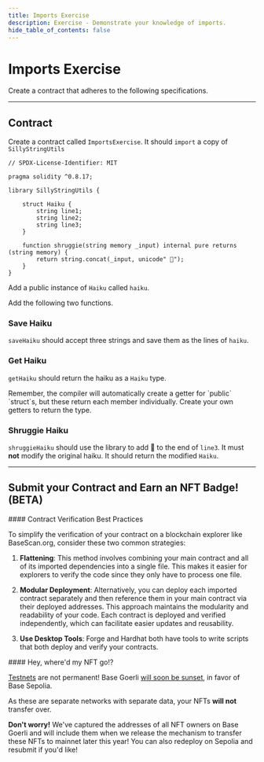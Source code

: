 ```yaml
---
title: Imports Exercise
description: Exercise - Demonstrate your knowledge of imports.
hide_table_of_contents: false
---
```


# Imports Exercise

Create a contract that adheres to the following specifications.

---

## Contract

Create a contract called `ImportsExercise`. It should `import` a copy of `SillyStringUtils`

```solidity
// SPDX-License-Identifier: MIT

pragma solidity ^0.8.17;

library SillyStringUtils {

    struct Haiku {
        string line1;
        string line2;
        string line3;
    }

    function shruggie(string memory _input) internal pure returns (string memory) {
        return string.concat(_input, unicode" 🤷");
    }
}
```

Add a public instance of `Haiku` called `haiku`.

Add the following two functions.

### Save Haiku

`saveHaiku` should accept three strings and save them as the lines of `haiku`.

### Get Haiku

`getHaiku` should return the haiku as a `Haiku` type.

<Note>
Remember, the compiler will automatically create a getter for `public` `struct`s, but these return each member individually. Create your own getters to return the type.
</Note>


### Shruggie Haiku

`shruggieHaiku` should use the library to add 🤷 to the end of `line3`. It must **not** modify the original haiku. It should return the modified `Haiku`.

---

## Submit your Contract and Earn an NFT Badge! (BETA)

<Warning>
#### Contract Verification Best Practices

To simplify the verification of your contract on a blockchain explorer like BaseScan.org, consider these two common strategies:

1. **Flattening**: This method involves combining your main contract and all of its imported dependencies into a single file. This makes it easier for explorers to verify the code since they only have to process one file.

2. **Modular Deployment**: Alternatively, you can deploy each imported contract separately and then reference them in your main contract via their deployed addresses. This approach maintains the modularity and readability of your code. Each contract is deployed and verified independently, which can facilitate easier updates and reusability.

3. **Use Desktop Tools**: Forge and Hardhat both have tools to write scripts that both deploy and verify your contracts.
</Warning>


<Note>
#### Hey, where'd my NFT go!?

[Testnets](/learn/deployment-to-testnet/test-networks) are not permanent! Base Goerli [will soon be sunset](https://base.mirror.xyz/kkz1-KFdUwl0n23PdyBRtnFewvO48_m-fZNzPMJehM4), in favor of Base Sepolia.

As these are separate networks with separate data, your NFTs **will not** transfer over.

**Don't worry!** We've captured the addresses of all NFT owners on Base Goerli and will include them when we release the mechanism to transfer these NFTs to mainnet later this year! You can also redeploy on Sepolia and resubmit if you'd like!
</Note>



<CafeUnitTest nftNum={19}/>
